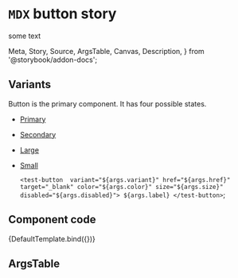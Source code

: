 # `MDX` button story
some text

  Meta,
  Story,
  Source,
  ArgsTable,
  Canvas,
  Description,
} from '@storybook/addon-docs';


## Variants

Button is the primary component. It has four possible states.

- [Primary](#primary)
- [Secondary](#secondary)
- [Large](#large)
- [Small](#small)


  `<test-button  variant="${args.variant}" href="${args.href}" target="_blank" color="${args.color}" size="${args.size}" disabled="${args.disabled}">
  ${args.label}
  </test-button>`;

## Component code

<Canvas columns={2} withSource="open" withToolbar>
  <Story
    name="Default"
    id="components-mdxbutton--default"
    args={{
      label: 'Label',
    }}>
    {DefaultTemplate.bind({})}
   </Story>
</Canvas>


## ArgsTable

<ArgsTable story="." />
